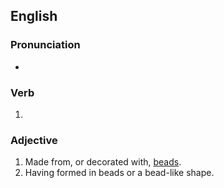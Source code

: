 ==English==

===Pronunciation===
* {{IPA|en|/ˈbiːdɪd/}}

===Verb===
{{head|en|verb form}}

# {{en-past of|bead}}

===Adjective===
{{en-adj}}

# Made from, or decorated with, [[bead]]s.
# Having formed in beads or a bead-like shape.